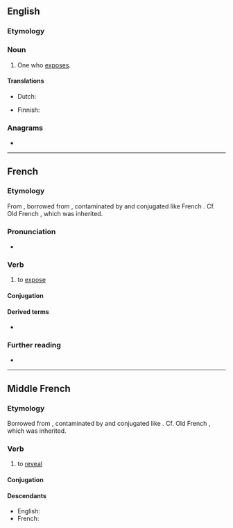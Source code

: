 ==English==

===Etymology===
{{suffix|expose|er|lang=en}}

===Noun===
{{en-noun}}

# One who [[expose]]s.

====Translations====
{{trans-top|one who exposes}}
* Dutch: {{t|nl|tentoonsteller|m}}
{{trans-mid}}
* Finnish: {{t+|fi|paljastaja}}
{{trans-bottom}}

===Anagrams===
* {{anagrams|en|peroxes}}

----

==French==

===Etymology===
From {{inh|fr|frm|exposer}}, borrowed from {{bor|fr|la|expono|expōnō, expōnere|notext=1}}, contaminated by and conjugated like French {{m|fr|poser}}. Cf. Old French {{m|fro|espondre}}, which was inherited.

===Pronunciation===
* {{audio|Fr-exposer.ogg|Audio|lang=fr}}

===Verb===
{{fr-verb}}

# to [[expose]]

====Conjugation====
{{fr-conj-auto}}

====Derived terms====
* {{l|fr|sous-exposer}}

===Further reading===
* {{R:TLFi}}

----

==Middle French==

===Etymology===
Borrowed from {{bor|frm|la|expono|expōnō, expōnere|notext=1}}, contaminated by and conjugated like {{m|frm|poser}}. Cf. Old French {{m|fro|espondre}}, which was inherited.

===Verb===
{{head|frm|verb}}

# to [[reveal]]

====Conjugation====
{{frm-conj-er|expos}}

====Descendants====
* English: {{l|en|expose}}
* French: {{l|fr|exposer}}